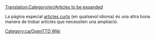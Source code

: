 [[Translation:Category/en/Articles to be expanded]]
{{en/Bilingual box| Ca
| Aquesta és una llista d''''articles que necessiten ser ampliat'''. Si us plau, remeteu a l'article per a més informació.<br/>Els articles amb les plantilles {{en/S|Ampliar/Ca}}, {{en/S|Esborrany/Ca}} i {{en/S|Incomplet/Ca}} són incorporats automàticament aquí.
| ''This is a list of '''articles that need to be expanded'''. Please refer to the article for more information.''<br/>''Articles with {{en/S|Ampliar/Ca}}, {{en/S|Esborrany/Ca}} and {{en/S|Incomplet/Ca}} templates automatically go here.''}}


La pàgina especial [[en/Special/Shortpages|articles curts]] (en qualsevol idioma) és una altra bona manera de trobar articles que necessiten una ampliació.


[[Category:ca/OpenTTD Wiki]]
